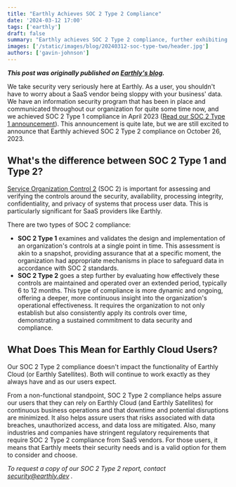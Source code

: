 ```yaml
---
title: "Earthly Achieves SOC 2 Type 2 Compliance"
date: '2024-03-12 17:00'
tags: ['earthly']
draft: false
summary: "Earthly achieves SOC 2 Type 2 compliance, further exhibiting its commitment to data security and user trust in its SaaS offerings."
images: ['/static/images/blog/20240312-soc-type-two/header.jpg']
authors: ['gavin-johnson']
---
```

**_This post was originally published on [Earthly's blog](https://earthly.dev/blog/soc-type-two/)._**
<br />

We take security very seriously here at Earthly. As a user, you shouldn't have to worry about a SaaS vendor being sloppy with your business' data. We have an information security program that has been in place and communicated throughout our organization for quite some time now, and we achieved SOC 2 Type 1 compliance in April 2023 ([Read our SOC 2 Type 1 announcement](https://earthly.dev/blog/soc-type-one/)). This announcement is quite late, but we are still excited to announce that Earthly achieved SOC 2 Type 2 compliance on October 26, 2023.

## What's the difference between SOC 2 Type 1 and Type 2?

[Service Organization Control 2](https://www.aicpa-cima.com/topic/audit-assurance/audit-and-assurance-greater-than-soc-2) (SOC 2) is important for assessing and verifying the controls around the security, availability, processing integrity, confidentiality, and privacy of systems that process user data. This is particularly significant for SaaS providers like Earthly.

There are two types of SOC 2 compliance:

* **SOC 2 Type 1** examines and validates the design and implementation of an organization's controls at a single point in time. This assessment is akin to a snapshot, providing assurance that at a specific moment, the organization had appropriate mechanisms in place to safeguard data in accordance with SOC 2 standards.
* **SOC 2 Type 2**  goes a step further by evaluating how effectively these controls are maintained and operated over an extended period, typically 6 to 12 months. This type of compliance is more dynamic and ongoing, offering a deeper, more continuous insight into the organization's operational effectiveness. It requires the organization to not only establish but also consistently apply its controls over time, demonstrating a sustained commitment to data security and compliance.

## What Does This Mean for Earthly Cloud Users?

Our SOC 2 Type 2 compliance doesn't impact the functionality of Earthly Cloud (or Earthly Satellites). Both will continue to work exactly as they always have and as our users expect.

From a non-functional standpoint, SOC 2 Type 2 compliance helps assure our users that they can rely on Earthly Cloud (and Earthly Satellites) for continuous business operations and that downtime and potential disruptions are minimized. It also helps assure users that risks associated with data breaches, unauthorized access, and data loss are mitigated. Also, many industries and companies have stringent regulatory requirements that require SOC 2 Type 2 compliance from SaaS vendors. For those users, it means that Earthly meets their security needs and is a valid option for them to consider and choose.

_To request a copy of our SOC 2 Type 2 report, contact [security@earthly.dev](mailto:security@earthly.dev) ._
